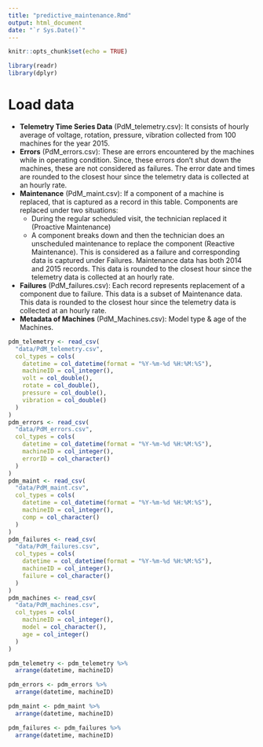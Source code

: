 ```yaml
---
title: "predictive_maintenance.Rmd"
output: html_document
date: "`r Sys.Date()`"
---
```


```r
knitr::opts_chunk$set(echo = TRUE)
```

```r
library(readr)
library(dplyr)
```

# Load data

- **Telemetry Time Series Data** (PdM_telemetry.csv): It consists of hourly average of voltage, rotation, pressure, vibration collected from 100 machines for the year 2015.
- **Errors** (PdM_errors.csv): These are errors encountered by the machines while in operating condition. Since, these errors don't shut down the machines, these are not considered as failures. The error date and times are rounded to the closest hour since the telemetry data is collected at an hourly rate.
- **Maintenance** (PdM_maint.csv): If a component of a machine is replaced, that is captured as a record in this table. Components are replaced under two situations:
  - During the regular scheduled visit, the technician replaced it (Proactive Maintenance)
  - A component breaks down and then the technician does an unscheduled maintenance to replace the component (Reactive Maintenance). This is considered as a failure and corresponding data is captured under Failures. Maintenance data has both 2014 and 2015 records. This data is rounded to the closest hour since the telemetry data is collected at an hourly rate.
- **Failures** (PdM_failures.csv): Each record represents replacement of a component due to failure. This data is a subset of Maintenance data. This data is rounded to the closest hour since the telemetry data is collected at an hourly rate.
- **Metadata of Machines** (PdM_Machines.csv): Model type & age of the Machines.

```r
pdm_telemetry <- read_csv(
  "data/PdM_telemetry.csv",
  col_types = cols(
    datetime = col_datetime(format = "%Y-%m-%d %H:%M:%S"),
    machineID = col_integer(),
    volt = col_double(),
    rotate = col_double(),
    pressure = col_double(),
    vibration = col_double()
  )
)
pdm_errors <- read_csv(
  "data/PdM_errors.csv",
  col_types = cols(
    datetime = col_datetime(format = "%Y-%m-%d %H:%M:%S"),
    machineID = col_integer(),
    errorID = col_character()
  )
)
pdm_maint <- read_csv(
  "data/PdM_maint.csv",
  col_types = cols(
    datetime = col_datetime(format = "%Y-%m-%d %H:%M:%S"),
    machineID = col_integer(),
    comp = col_character()
  )
)
pdm_failures <- read_csv(
  "data/PdM_failures.csv",
  col_types = cols(
    datetime = col_datetime(format = "%Y-%m-%d %H:%M:%S"),
    machineID = col_integer(),
    failure = col_character()
  )
)
pdm_machines <- read_csv(
  "data/PdM_machines.csv",
  col_types = cols(
    machineID = col_integer(),
    model = col_character(),
    age = col_integer()
  )
)
```

```r
pdm_telemetry <- pdm_telemetry %>%
  arrange(datetime, machineID)

pdm_errors <- pdm_errors %>%
  arrange(datetime, machineID)

pdm_maint <- pdm_maint %>%
  arrange(datetime, machineID)

pdm_failures <- pdm_failures %>%
  arrange(datetime, machineID)
```
